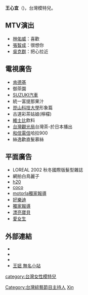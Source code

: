 {{blpunsourced|time=2018-12-28T04:13:16+00:00}}
{{Infobox Model
| name          = 王心宜
| image         = 
| imagesize     =  
| caption       = 
| birthname     = 王心宜
| birthdate     = {{birth date and age|1983|2|20}}
| location      = {{TWN}}
| deathdate     = 
| deathplace    = 
| height        = 164 cm
| weight        = 44 kg
| haircolor     = 黑色
| eyecolor      = 黑色
| measurements  = 
| dress size    = 
| shoesize      = 
| agency        =
| alias(es)     = 妞妞
| spouse        = 楊鳴齊
| homepage      = 
| IMDb          = 05745066
}}
'''王心宜'''（{{bd|1983年|2月20日|||catIdx=Wang王}})，台灣模特兒。

==MTV演出==
* [[林佑威|林佑威]]：喜歡
* [[張智成|張智成]]：很想你
* [[吳克群|吳克群]]：把心拉近

==電視廣告==
*[[肯德基|肯德基]]
*御茶園
*[[SUZUKI汽車|SUZUKI汽車]]
*統一富提那果汁
*[[崑山科技大學|崑山科技大學]]形象篇
*古道彩茶姑娘(檸檬)
*[[維士比|維士比]]飲料
*[[台灣觀光局|台灣觀光局]]台灣茶-於日本播出
*[[和信電信|和信電信]]哈拉900
*絲逸歡直髮慕絲

==平面廣告==
*LOREAL 2002 秋冬國際版髮型雜誌
*網拍白鳥麗子
*[[h20|h20]]
*[[coco|coco]]
*[[motorla獨家報導|motorla獨家報導]]
*[[好樂迪|好樂迪]]
*[[獨家報導|獨家報導]]
*[[漂亮寶貝|漂亮寶貝]]
*[[愛女生|愛女生]]

==外部連結==
*{{facebook|wang8egg0220|王心宜官方粉絲團}}
*{{instagram|lizawang0220}}
*{{imdb name|5745066}}
*[https://web.archive.org/web/20070415143158/http://www.wretch.cc/album/wang8egg  王妞 無名小站]

{{DEFAULTSORT:Wang 王心宜}}
[[category:台灣女性模特兒|category:台灣女性模特兒]]
[[Category:台灣綜藝節目主持人|Category:台灣綜藝節目主持人]]
[[Category:王姓|Xin]]
{{TW-enter-bio-stub}}